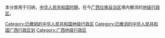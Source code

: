本分类用于归纳，[[中华人民共和国时期|中华人民共和国时期]]，在今[[广西壮族自治区|广西壮族自治区]]境内撤消的[[地级行政区|地级行政区]]。

[[Category:已撤销的中华人民共和国地级行政区|Category:已撤销的中华人民共和国地级行政区]]
[[Category:已撤消的中华人民共和国广西行政区划|Category:已撤消的中华人民共和国广西行政区划]]
[[Category:广西地级行政区|Category:广西地级行政区]]